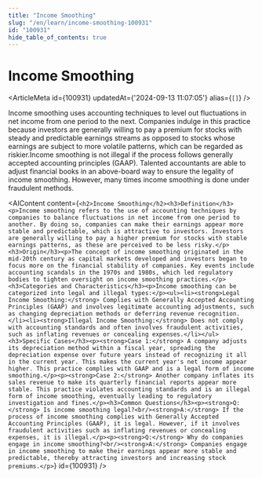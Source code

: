 ```yaml
---
title: "Income Smoothing"
slug: "/en/learn/income-smoothing-100931"
id: "100931"
hide_table_of_contents: true
---
```



# Income Smoothing

<ArticleMeta id={100931} updatedAt={'2024-09-13 11:07:05'} alias={`[]`} />
<div className='border-solid border-b border-t-0 my-4 border-[var(--ifm-color-gray-300)]' />

Income smoothing uses accounting techniques to level out fluctuations in net income from one period to the next. Companies indulge in this practice because investors are generally willing to pay a premium for stocks with steady and predictable earnings streams as opposed to stocks whose earnings are subject to more volatile patterns, which can be regarded as riskier.Income smoothing is not illegal if the process follows generally accepted accounting principles (GAAP). Talented accountants are able to adjust financial books in an above-board way to ensure the legality of income smoothing. However, many times income smoothing is done under fraudulent methods.

<AIContent content={`<h2>Income Smoothing</h2><h3>Definition</h3><p>Income smoothing refers to the use of accounting techniques by companies to balance fluctuations in net income from one period to another. By doing so, companies can make their earnings appear more stable and predictable, which is attractive to investors. Investors are generally willing to pay a higher premium for stocks with stable earnings patterns, as these are perceived to be less risky.</p><h3>Origin</h3><p>The concept of income smoothing originated in the mid-20th century as capital markets developed and investors began to focus more on the financial stability of companies. Key events include accounting scandals in the 1970s and 1980s, which led regulatory bodies to tighten oversight on income smoothing practices.</p><h3>Categories and Characteristics</h3><p>Income smoothing can be categorized into legal and illegal types:</p><ul><li><strong>Legal Income Smoothing:</strong> Complies with Generally Accepted Accounting Principles (GAAP) and involves legitimate accounting adjustments, such as changing depreciation methods or deferring revenue recognition.</li><li><strong>Illegal Income Smoothing:</strong> Does not comply with accounting standards and often involves fraudulent activities, such as inflating revenues or concealing expenses.</li></ul><h3>Specific Cases</h3><p><strong>Case 1:</strong> A company adjusts its depreciation method within a fiscal year, spreading the depreciation expense over future years instead of recognizing it all in the current year. This makes the current year's net income appear higher. This practice complies with GAAP and is a legal form of income smoothing.</p><p><strong>Case 2:</strong> Another company inflates its sales revenue to make its quarterly financial reports appear more stable. This practice violates accounting standards and is an illegal form of income smoothing, eventually leading to regulatory investigation and fines.</p><h3>Common Questions</h3><p><strong>Q:</strong> Is income smoothing legal?<br/><strong>A:</strong> If the process of income smoothing complies with Generally Accepted Accounting Principles (GAAP), it is legal. However, if it involves fraudulent activities such as inflating revenues or concealing expenses, it is illegal.</p><p><strong>Q:</strong> Why do companies engage in income smoothing?<br/><strong>A:</strong> Companies engage in income smoothing to make their earnings appear more stable and predictable, thereby attracting investors and increasing stock premiums.</p>`} id={100931} />

